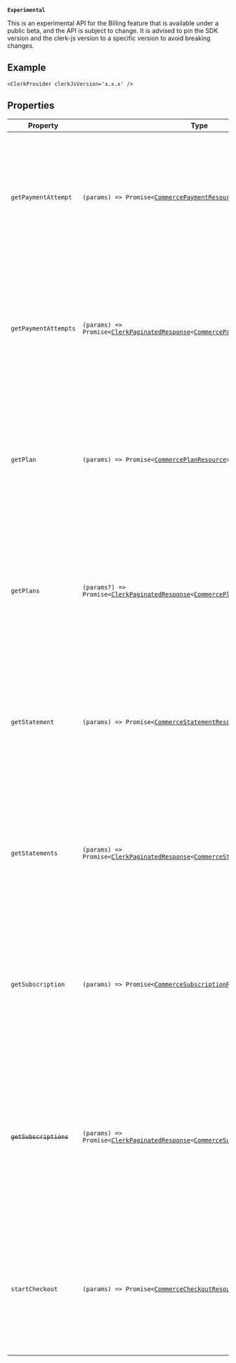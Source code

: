 **`Experimental`**

This is an experimental API for the Billing feature that is available under a public beta, and the API is subject to change.
It is advised to pin the SDK version and the clerk-js version to a specific version to avoid breaking changes.

## Example

```tsx
<ClerkProvider clerkJsVersion='x.x.x' />
```

## Properties

| Property                                             | Type                                                                                                                                                                                                                                  | Description                                                                                                                                                                                                                                                                                                                                                                                             |
| ---------------------------------------------------- | ------------------------------------------------------------------------------------------------------------------------------------------------------------------------------------------------------------------------------------- | ------------------------------------------------------------------------------------------------------------------------------------------------------------------------------------------------------------------------------------------------------------------------------------------------------------------------------------------------------------------------------------------------------- |
| <a id="getpaymentattempt"></a> `getPaymentAttempt`   | <code>(params) => Promise\<[CommercePaymentResource](commerce-payment-resource.mdx)\></code>                                                                                                                                          | **`Experimental`** This is an experimental API for the Billing feature that is available under a public beta, and the API is subject to change. It is advised to pin the SDK version and the clerk-js version to a specific version to avoid breaking changes. Example: `<ClerkProvider clerkJsVersion="x.x.x" />`.                                                                                     |
| <a id="getpaymentattempts"></a> `getPaymentAttempts` | <code>(params) => Promise\<[ClerkPaginatedResponse](/docs/references/javascript/types/clerk-paginated-response)\<[CommercePaymentResource](commerce-payment-resource.mdx)\>\></code>                                                  | **`Experimental`** This is an experimental API for the Billing feature that is available under a public beta, and the API is subject to change. It is advised to pin the SDK version and the clerk-js version to a specific version to avoid breaking changes. Example: `<ClerkProvider clerkJsVersion="x.x.x" />`.                                                                                     |
| <a id="getplan"></a> `getPlan`                       | <code>(params) => Promise\<[CommercePlanResource](commerce-plan-resource.mdx)\></code>                                                                                                                                                | **`Experimental`** This is an experimental API for the Billing feature that is available under a public beta, and the API is subject to change. It is advised to pin the SDK version and the clerk-js version to a specific version to avoid breaking changes. Example: `<ClerkProvider clerkJsVersion="x.x.x" />`.                                                                                     |
| <a id="getplans"></a> `getPlans`                     | <code>(params?) => Promise\<[ClerkPaginatedResponse](/docs/references/javascript/types/clerk-paginated-response)\<[CommercePlanResource](commerce-plan-resource.mdx)\>\></code>                                                       | **`Experimental`** This is an experimental API for the Billing feature that is available under a public beta, and the API is subject to change. It is advised to pin the SDK version and the clerk-js version to a specific version to avoid breaking changes. Example: `<ClerkProvider clerkJsVersion="x.x.x" />`.                                                                                     |
| <a id="getstatement"></a> `getStatement`             | <code>(params) => Promise\<[CommerceStatementResource](commerce-statement-resource.mdx)\></code>                                                                                                                                      | **`Experimental`** This is an experimental API for the Billing feature that is available under a public beta, and the API is subject to change. It is advised to pin the SDK version and the clerk-js version to a specific version to avoid breaking changes. Example: `<ClerkProvider clerkJsVersion="x.x.x" />`.                                                                                     |
| <a id="getstatements"></a> `getStatements`           | <code>(params) => Promise\<[ClerkPaginatedResponse](/docs/references/javascript/types/clerk-paginated-response)\<[CommerceStatementResource](commerce-statement-resource.mdx)\>\></code>                                              | **`Experimental`** This is an experimental API for the Billing feature that is available under a public beta, and the API is subject to change. It is advised to pin the SDK version and the clerk-js version to a specific version to avoid breaking changes. Example: `<ClerkProvider clerkJsVersion="x.x.x" />`.                                                                                     |
| <a id="getsubscription"></a> `getSubscription`       | <code>(params) => Promise\<[CommerceSubscriptionResource](commerce-subscription-resource.mdx)\></code>                                                                                                                                | **`Experimental`** This is an experimental API for the Billing feature that is available under a public beta, and the API is subject to change. It is advised to pin the SDK version and the clerk-js version to a specific version to avoid breaking changes. Example: `<ClerkProvider clerkJsVersion="x.x.x" />`.                                                                                     |
| <a id="getsubscriptions"></a> ~~`getSubscriptions`~~ | <code>(params) => Promise\<[ClerkPaginatedResponse](/docs/references/javascript/types/clerk-paginated-response)\<[CommerceSubscriptionItemResource](/docs/references/javascript/types/commerce-subscription-item-resource)\>\></code> | **`Experimental`** **Deprecated.** Use `getSubscription` to fetch a single subscription with its items This is an experimental API for the Billing feature that is available under a public beta, and the API is subject to change. It is advised to pin the SDK version and the clerk-js version to a specific version to avoid breaking changes. Example: `<ClerkProvider clerkJsVersion="x.x.x" />`. |
| <a id="startcheckout"></a> `startCheckout`           | <code>(params) => Promise\<[CommerceCheckoutResource](commerce-checkout-resource.mdx)\></code>                                                                                                                                        | **`Experimental`** This is an experimental API for the Billing feature that is available under a public beta, and the API is subject to change. It is advised to pin the SDK version and the clerk-js version to a specific version to avoid breaking changes. Example: `<ClerkProvider clerkJsVersion="x.x.x" />`.                                                                                     |
